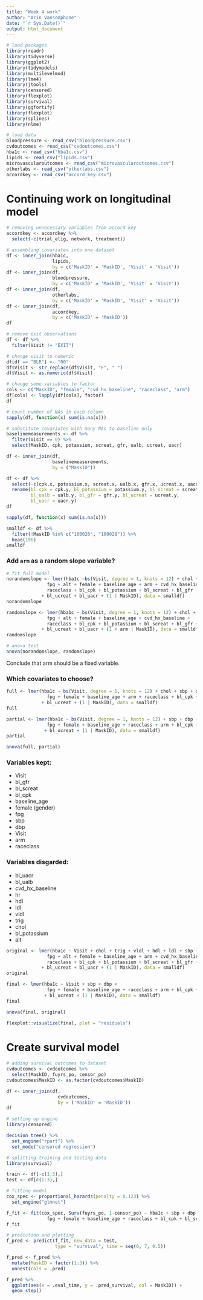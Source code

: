 ```yaml
---
title: "Week 4 work"
author: "Arin Vansomphone"
date: "`r Sys.Date()`"
output: html_document
---
```

```r
# load packages
library(readr)
library(tidyverse)
library(ggplot2)
library(tidymodels)
library(multilevelmod)
library(lme4)
library(jtools)
library(censored)
library(flexplot)
library(survival)
library(ggfortify)
library(flexplot)
library(splines)
library(nlme)
```

```r
# load data
bloodpressure <- read_csv("bloodpressure.csv")
cvdoutcomes <- read_csv("cvdoutcomes.csv")
hba1c <- read_csv("hba1c.csv")
lipids <- read_csv("lipids.csv")
microvascularoutcomes <- read_csv("microvascularoutcomes.csv")
otherlabs <- read_csv("otherlabs.csv")
accordkey <- read_csv("accord_key.csv")
```

# Continuing work on longitudinal model
```r
# removing unnecessary variables from accord key
accordkey <- accordkey %>%
  select(-c(trial_elig, network, treatment))

# assembling covariates into one dataset
df <- inner_join(hba1c, 
                 lipids, 
                 by = c('MaskID' = 'MaskID', 'Visit' = 'Visit'))
df <- inner_join(df, 
                 bloodpressure, 
                 by = c('MaskID' = 'MaskID', 'Visit' = 'Visit'))
df <- inner_join(df, 
                 otherlabs, 
                 by = c('MaskID' = 'MaskID', 'Visit' = 'Visit'))
df <- inner_join(df, 
                 accordkey, 
                 by = c('MaskID' = 'MaskID'))
df
```

```r
# remove exit observations
df <- df %>%
  filter(Visit != "EXIT")

# change visit to numeric
df[df == "BLR"] <- "00"
df$Visit <- str_replace(df$Visit, "F", " ")
df$Visit <- as.numeric(df$Visit)

# change some variables to factor
cols <- c("MaskID", "female", "cvd_hx_baseline", "raceclass", "arm")
df[cols] <- lapply(df[cols], factor)
df
```

```r
# count number of NAs in each column
sapply(df, function(x) sum(is.na(x)))
```

```r
# substitute covariates with many NAs to baseline only
baselinemeasurements <- df %>%
  filter(Visit == 0) %>%
  select(MaskID, cpk, potassium, screat, gfr, ualb, ucreat, uacr)

df <- inner_join(df, 
                 baselinemeasurements, 
                 by = ("MaskID"))

df <- df %>%
  select(-c(cpk.x, potassium.x, screat.x, ualb.x, gfr.x, ucreat.x, uacr.x)) %>%
  rename(bl_cpk = cpk.y, bl_potassium = potassium.y, bl_screat = screat.y, 
         bl_ualb = ualb.y, bl_gfr = gfr.y, bl_ucreat = ucreat.y, 
         bl_uacr = uacr.y)
df
```

```r
sapply(df, function(x) sum(is.na(x)))
```

```r
smalldf <- df %>% 
  filter(!MaskID %in% c("100026", "100028")) %>%
  head(196)
smalldf
```

### Add `arm` as a random slope variable?
```r
# fit full model
norandomslope <- lmer(hba1c ~bs(Visit, degree = 1, knots = 12) + chol + trig + vldl + hdl + ldl + sbp + dbp + hr +
               fpg + alt + female + baseline_age + arm + cvd_hx_baseline +
               raceclass + bl_cpk + bl_potassium + bl_screat + bl_gfr + bl_ualb
             + bl_ucreat + bl_uacr + (1 | MaskID), data = smalldf)
norandomslope
```

```r
randomslope <- lmer(hba1c ~ bs(Visit, degree = 1, knots = 12) + chol + trig + vldl + hdl + ldl + sbp + dbp + hr +
               fpg + alt + female + baseline_age + cvd_hx_baseline +
               raceclass + bl_cpk + bl_potassium + bl_screat + bl_gfr + bl_ualb
             + bl_ucreat + bl_uacr + (1 + arm | MaskID), data = smalldf)
randomslope
```

```r
# anova test
anova(norandomslope, randomslope)
```

Conclude that arm should be a fixed variable. 

### Which covariates to choose?
```r
full <- lmer(hba1c ~ bs(Visit, degree = 1, knots = 12) + chol + sbp + dbp +
               fpg + female + baseline_age + arm + raceclass + bl_cpk + bl_screat + bl_gfr
             + bl_ucreat + (1 | MaskID), data = smalldf)
full
```

```r
partial <- lmer(hba1c ~ bs(Visit, degree = 1, knots = 12) + sbp + dbp +
               fpg + female + baseline_age + raceclass + arm + bl_cpk + bl_screat + bl_gfr
              + bl_ucreat + (1 | MaskID), data = smalldf)
partial
```

```r
anova(full, partial)
```

### Variables kept:

* Visit 
* bl_gfr
* bl_screat
* bl_cpk
* baseline_age
* female (gender)
* fpg
* sbp
* dbp
* Visit
* arm
* raceclass

### Variables disgarded:

* bl_uacr
* bl_ualb
* cvd_hx_baseline
* hr
* hdl
* ldl
* vldl
* trig
* chol
* bl_potassium 
* alt

```r
original <- lmer(hba1c ~ Visit + chol + trig + vldl + hdl + ldl + sbp + dbp + hr +
               fpg + alt + female + baseline_age + arm + cvd_hx_baseline +
               raceclass + bl_cpk + bl_potassium + bl_screat + bl_gfr + bl_ualb
             + bl_ucreat + bl_uacr + (1 | MaskID), data = smalldf)
original
```

```r
final <- lmer(hba1c ~ Visit + sbp + dbp +
               fpg + female + baseline_age + raceclass + arm + bl_cpk + bl_screat + bl_gfr
              + bl_ucreat + (1 | MaskID), data = smalldf)
final
```

```r
anova(final, original)
```

```r
flexplot::visualize(final, plot = "residuals")
```

# Create survival model
```r
# adding survival outcomes to dataset
cvdoutcomes <- cvdoutcomes %>%
  select(MaskID, fuyrs_po, censor_po)
cvdoutcomes$MaskID <- as.factor(cvdoutcomes$MaskID)

df <- inner_join(df, 
                   cvdoutcomes, 
                   by = ('MaskID' = 'MaskID'))
df
```

```r
# setting up engine
library(censored)

decision_tree() %>%
  set_engine("rpart") %>%
  set_mode("censored regression")
```

```r
# splitting training and testing data
library(survival)

train <- df[-c(1:3),]
test <- df[c(1:3),]
```

```r
# fitting model
cox_spec <- proportional_hazards(penalty = 0.123) %>%
  set_engine("glmnet")

f_fit <- fit(cox_spec, Surv(fuyrs_po, 1-censor_po) ~ hba1c + sbp + dbp +
               fpg + female + baseline_age + raceclass + bl_cpk + bl_screat + bl_gfr + bl_ucreat + arm, data = train)
f_fit
```

```r
# prediction and plotting
f_pred <- predict(f_fit, new_data = test, 
                  type = "survival", time = seq(0, 7, 0.5))

f_pred <- f_pred %>%
  mutate(MaskID = factor(1:3)) %>%
  unnest(cols = .pred)

f_pred %>%
  ggplot(aes(x = .eval_time, y = .pred_survival, col = MaskID)) + 
  geom_step()
```